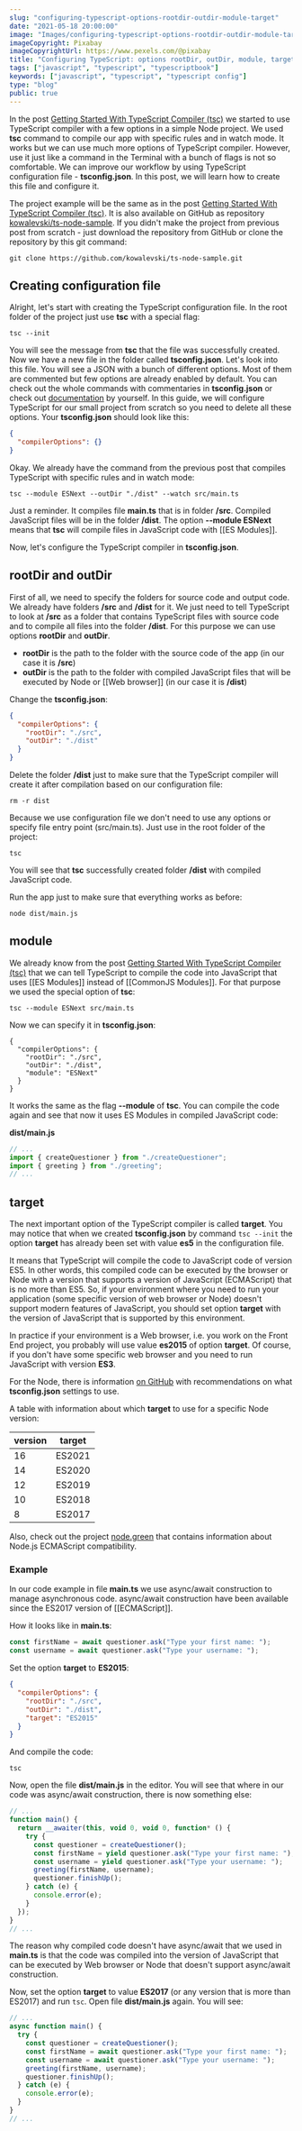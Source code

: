 ```yaml
---
slug: "configuring-typescript-options-rootdir-outdir-module-target"
date: "2021-05-18 20:00:00"
image: "Images/configuring-typescript-options-rootdir-outdir-module-target.png"
imageCopyright: Pixabay
imageCopyrightUrl: https://www.pexels.com/@pixabay
title: "Configuring TypeScript: options rootDir, outDir, module, target"
tags: ["javascript", "typescript", "typescriptbook"]
keywords: ["javascript", "typescript", "typescript config"]
type: "blog"
public: true
---
```



In the post [Getting Started With TypeScript Compiler (tsc)](https://kowalevski.com/blog/article/getting-started-using-and-configuring-typescript-compiler) we started to use TypeScript compiler with a few options in a simple Node project. We used **tsc** command to compile our app with specific rules and in watch mode. It works but we can use much more options of TypeScript compiler. However, use it just like a command in the Terminal with a bunch of flags is not so comfortable. We can improve our workflow by using TypeScript configuration file - **tsconfig.json**. In this post, we will learn how to create this file and configure it.

<TsAnthologyBookBanner convertkitEndpoint={props.convertkitEndpoint} />

The project example will be the same as in the post [Getting Started With TypeScript Compiler (tsc)](https://kowalevski.com/blog/article/getting-started-using-and-configuring-typescript-compiler). It is also available on GitHub as repository [kowalevski/ts-node-sample](https://github.com/kowalevski/ts-node-sample). If you didn't make the project from previous post from scratch - just download the repository from GitHub or clone the repository by this git command:

```
git clone https://github.com/kowalevski/ts-node-sample.git
```

## Creating configuration file

Alright, let's start with creating the TypeScript configuration file. In the root folder of the project just use **tsc** with a special flag:

```
tsc --init
```

You will see the message from **tsc** that the file was successfully created. Now we have a new file in the folder called **tsconfig.json**. Let's look into this file. You will see a JSON with a bunch of different options. Most of them are commented but few options are already enabled by default. You can check out the whole commands with commentaries in **tsconfig.json** or check out [documentation](https://aka.ms/tsconfig.json) by yourself. In this guide, we will configure TypeScript for our small project from scratch so you need to delete all these options. Your **tsconfig.json** should look like this:

```json
{
  "compilerOptions": {}
}
```

Okay. We already have the command from the previous post that compiles TypeScript with specific rules and in watch mode:

```
tsc --module ESNext --outDir "./dist" --watch src/main.ts
```

Just a reminder. It compiles file **main.ts** that is in folder **/src**. Compiled JavaScript files will be in the folder **/dist**. The option **--module ESNext** means that **tsc** will compile files in JavaScript code with [[ES Modules]].

Now, let's configure the TypeScript compiler in **tsconfig.json**.

## rootDir and outDir

First of all, we need to specify the folders for source code and output code. We already have folders **/src** and **/dist** for it. We just need to tell TypeScript to look at **/src** as a folder that contains TypeScript files with source code and to compile all files into the folder **/dist**. For this purpose we can use options **rootDir** and **outDir**.

- **rootDir** is the path to the folder with the source code of the app (in our case it is **/src**)
- **outDir** is the path to the folder with compiled JavaScript files that will be executed by Node or [[Web browser]] (in our case it is **/dist**)

Change the **tsconfig.json**:

```json
{
  "compilerOptions": {
    "rootDir": "./src",
    "outDir": "./dist"
  }
}
```

Delete the folder **/dist** just to make sure that the TypeScript compiler will create it after compilation based on our configuration file:

```
rm -r dist
```

Because we use configuration file we don't need to use any options or specify file entry point (src/main.ts). Just use in the root folder of the project:

```
tsc
```

You will see that **tsc** successfully created folder **/dist** with compiled JavaScript code.

Run the app just to make sure that everything works as before:

```
node dist/main.js
```

## module

We already know from the post [Getting Started With TypeScript Compiler (tsc)](https://kowalevski.com/blog/article/getting-started-using-and-configuring-typescript-compiler) that we can tell TypeScript to compile the code into JavaScript that uses [[ES Modules]] instead of [[CommonJS Modules]]. For that purpose we used the special option of **tsc**:

```
tsc --module ESNext src/main.ts
```

Now we can specify it in **tsconfig.json**:

```
{
  "compilerOptions": {
    "rootDir": "./src",
    "outDir": "./dist",
    "module": "ESNext"
  }
}
```

It works the same as the flag **--module** of **tsc**. You can compile the code again and see that now it uses ES Modules in compiled JavaScript code:

**dist/main.js**

```js
// ...
import { createQuestioner } from "./createQuestioner";
import { greeting } from "./greeting";
// ...
```

## target

The next important option of the TypeScript compiler is called **target**. You may notice that when we created **tsconfig.json** by command `tsc --init` the option **target** has already been set with value **es5** in the configuration file.

<SubscribingBlock convertkitEndpoint={props.convertkitEndpoint} />

It means that TypeScript will compile the code to JavaScript code of version ES5. In other words, this compiled code can be executed by the browser or Node with a version that supports a version of JavaScript (ECMAScript) that is no more than ES5. So, if your environment where you need to run your application (some specific version of web browser or Node) doesn't support modern features of JavaScript, you should set option **target** with the version of JavaScript that is supported by this environment.

In practice if your environment is a Web browser, i.e. you work on the Front End project, you probably will use value **es2015** of option **target**. Of course, if you don't have some specific web browser and you need to run JavaScript with version **ES3**.

For the Node, there is information [on GitHub](https://github.com/microsoft/TypeScript/wiki/Node-Target-Mapping) with recommendations on what **tsconfig.json** settings to use.

A table with information about which **target** to use for a specific Node version:

| version | target |
| ------- | :----: |
| 16      | ES2021 |
| 14      | ES2020 |
| 12      | ES2019 |
| 10      | ES2018 |
| 8       | ES2017 |

Also, check out the project [node.green](https://node.green) that contains information about Node.js ECMAScript compatibility.

### Example

In our code example in file **main.ts** we use async/await construction to manage asynchronous code. async/await construction have been available since the ES2017 version of [[ECMAScript]].

How it looks like in **main.ts**:

```ts
const firstName = await questioner.ask("Type your first name: ");
const username = await questioner.ask("Type your username: ");
```

Set the option **target** to **ES2015**:

```json
{
  "compilerOptions": {
    "rootDir": "./src",
    "outDir": "./dist",
    "target": "ES2015"
  }
}
```

And compile the code:

```
tsc
```

Now, open the file **dist/main.js** in the editor. You will see that where in our code was async/await construction, there is now something else:

```js
// ...
function main() {
  return __awaiter(this, void 0, void 0, function* () {
    try {
      const questioner = createQuestioner();
      const firstName = yield questioner.ask("Type your first name: "); // async await??
      const username = yield questioner.ask("Type your username: ");
      greeting(firstName, username);
      questioner.finishUp();
    } catch (e) {
      console.error(e);
    }
  });
}
// ...
```

The reason why compiled code doesn't have async/await that we used in **main.ts** is that the code was compiled into the version of JavaScript that can be executed by Web browser or Node that doesn't support async/await construction.

Now, set the option **target** to value **ES2017** (or any version that is more than ES2017) and run `tsc`. Open file **dist/main.js** again. You will see:

```js
// ...
async function main() {
  try {
    const questioner = createQuestioner();
    const firstName = await questioner.ask("Type your first name: ");
    const username = await questioner.ask("Type your username: ");
    greeting(firstName, username);
    questioner.finishUp();
  } catch (e) {
    console.error(e);
  }
}
// ...
```
